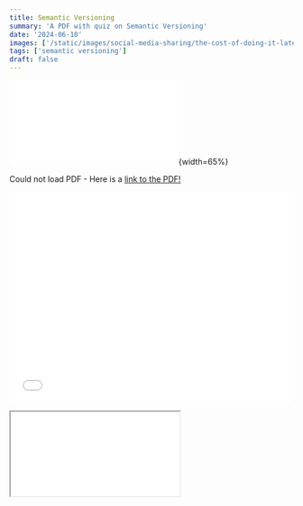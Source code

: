 ```yaml
---
title: Semantic Versioning
summary: 'A PDF with quiz on Semantic Versioning'
date: '2024-06-10'
images: ['/static/images/social-media-sharing/the-cost-of-doing-it-later/linkedIn.png']
tags: ['semantic versioning']
draft: false
---
```


![Image Title](/static/semantic-versioning/SemanticVersioning.pdf){width=65%}

<object data="/static/semantic-versioning/SemanticVersioning.pdf" type="application/pdf" width="100%" height="100%">
  Could not load PDF - Here is a <a href="/static/semantic-versioning/SemanticVersioning.pdf">link to the PDF!</a>
</object>

<embed src="/static/semantic-versioning/SemanticVersioning.pdf" width="500" height="375"
       type="application/pdf">

<iframe src="/static/semantic-versioning/SemanticVersioning.pdf"></iframe>


